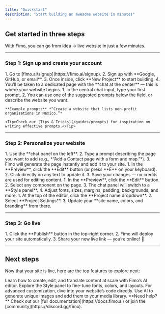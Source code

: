 ```yaml
---
title: "Quickstart"
description: "Start building an awesome website in minutes"
---
```


## Get started in three steps

With Fimo, you can go from idea → live website in just a few minutes.  

---

### Step 1: Sign up and create your account

<AccordionGroup>
  <Accordion icon="user-plus" title="Sign up & create a project">
    1. Go to [fimo.ai/signup](https://fimo.ai/signup).  
    2. Sign up with **Google, GitHub, or email**.  
    3. Once inside, click **New Project** to start building.  
    4. You’ll be taken to a dedicated page with the **chat at the center** — this is where your website begins.  
  </Accordion>

  <Accordion icon="keyboard" title="Write your first prompt">
    1. In the central chat input, type your first prompt.  
    2. You can use one of the suggested prompts below the field, or describe the website you want.  

    **Example prompt:** *“Create a website that lists non-profit organizations in Mexico.”*  

    <Tip>Check our [Tips & Tricks](/guides/prompts) for inspiration on writing effective prompts.</Tip>
  </Accordion>
</AccordionGroup>

---

### Step 2: Personalize your website

<AccordionGroup>
  <Accordion icon="file-circle-plus" title="Add new pages">
    1. Use the **chat panel on the left**.  
    2. Type a prompt describing the page you want to add (e.g., *“Add a Contact page with a form and map.”*).  
    3. Fimo will generate the page instantly and add it to your site.  
  </Accordion>

  <Accordion icon="pen-to-square" title="Edit the content">
    1. In the **Preview**, click the **Edit** button (or press **E** on your keyboard).  
    2. Click directly on any text to update it.  
    3. Save your changes — no credits are used for editing content.  
  </Accordion>

  <Accordion icon="palette" title="Edit the styles">
    1. In the **Preview**, click the **Edit** button.  
    2. Select any component on the page.  
    3. The chat panel will switch to a **Style panel**.  
    4. Adjust fonts, sizes, margins, padding, backgrounds, and more.  
  </Accordion>

  <Accordion icon="brush" title="Update your site name and colors">
    1. At the top of the editor, click the **Project name dropdown**.  
    2. Select **Project Settings**.  
    3. Update your **site name, colors, and branding** from there.  
  </Accordion>
</AccordionGroup>

---

### Step 3: Go live

<Accordion icon="rocket" title="Publish your website">
  1. Click the **Publish** button in the top-right corner.  
  2. Fimo will deploy your site automatically.  
  3. Share your new live link — you’re online! 🎉  
</Accordion>

---

## Next steps

Now that your site is live, here are the top features to explore next:

<CardGroup cols={2}>

<Card title="Write Content" icon="pen-to-square" href="/content/introduction">
   Learn how to create, edit, and translate content at scale with Fimo’s AI editor.
</Card>

<Card title="Customize Style" icon="palette" href="/preview/introduction">
   Explore the Style panel to fine-tune fonts, colors, and layouts.
</Card>

<Card title="Add Code Examples" icon="square-code" href="/code/introduction">
   For advanced customization, dive into your website’s code directly.
</Card>

<Card title="Generate Visuals" icon="image" href="/assets/introduction">
   Use AI to generate unique images and add them to your media library.
</Card>

</CardGroup>

<Note>
  **Need help?** Check out our [full documentation](https://docs.fimo.ai) or join the [community](https://discord.gg/fimo).
</Note>
